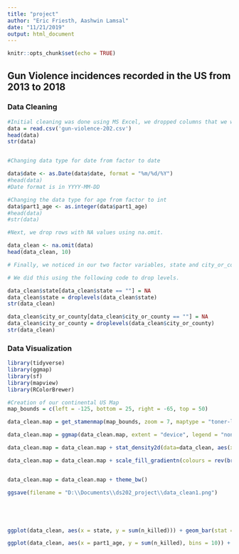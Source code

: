 ```yaml
---
title: "project"
author: "Eric Friesth, Aashwin Lamsal"
date: "11/21/2019"
output: html_document
---
```


```r
knitr::opts_chunk$set(echo = TRUE)
```

## Gun Violence incidences recorded in the US from 2013 to 2018

### Data Cleaning

```r
#Initial cleaning was done using MS Excel, we dropped columns that we weren't planning to use (Address, house district, senate district, part2-5_age) and removed rows with empty cells.
data = read.csv('gun-violence-202.csv')
head(data)
str(data)


#Changing data type for date from factor to date

data$date <- as.Date(data$date, format = "%m/%d/%Y")
#head(data)
#Date format is in YYYY-MM-DD

#Changing the data type for age from factor to int
data$part1_age <- as.integer(data$part1_age)
#head(data)
#str(data)

#Next, we drop rows with NA values using na.omit.

data_clean <- na.omit(data)
head(data_clean, 10)

# Finally, we noticed in our two factor variables, state and city_or_county, had levels "" (empty strings) that had to be removed as they were unwanted.

# We did this using the following code to drop levels.

data_clean$state[data_clean$state == ""] = NA
data_clean$state = droplevels(data_clean$state)
str(data_clean)

data_clean$city_or_county[data_clean$city_or_county == ""] = NA
data_clean$city_or_county = droplevels(data_clean$city_or_county)
str(data_clean)

```

### Data Visualization

```r

library(tidyverse)
library(ggmap)
library(sf)
library(mapview)
library(RColorBrewer)

#Creation of our continental US Map
map_bounds = c(left = -125, bottom = 25, right = -65, top = 50)

data_clean.map = get_stamenmap(map_bounds, zoom = 7, maptype = "toner-lite")

data_clean.map = ggmap(data_clean.map, extent = "device", legend = "none")

data_clean.map = data_clean.map + stat_density2d(data=data_clean, aes(x = data_clean$longitude, y = data_clean$latitude, fill = ..level.., alpha = ..level..), geom="polygon")

data_clean.map = data_clean.map + scale_fill_gradientn(colours = rev(brewer.pal(7, "Spectral")))


data_clean.map = data_clean.map + theme_bw()

ggsave(filename = "D:\\Documents\\ds202_project\\data_clean1.png")





ggplot(data_clean, aes(x = state, y = sum(n_killed))) + geom_bar(stat = "identity") + theme(axis.text.x = element_text(angle=90, hjust=1)) + labs(x = "State", y= "Total Number Killed", title = "Total Killed Per State (2013-2018)")

ggplot(data_clean, aes(x = part1_age, y = sum(n_killed), bins = 10)) + geom_histogram(stat = "identity") + labs(x="Ages of Actors", y = "Total Number Killed", title = "Total Killed by Actors of Each Particular Age (2013-2018)")


```



















